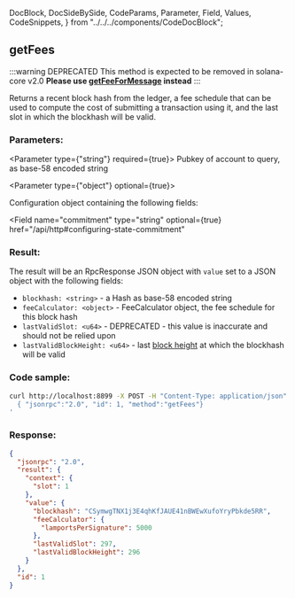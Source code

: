   DocBlock,
  DocSideBySide,
  CodeParams,
  Parameter,
  Field,
  Values,
  CodeSnippets,
} from "../../../components/CodeDocBlock";

<DocBlock>

## getFees

:::warning DEPRECATED
This method is expected to be removed in solana-core v2.0
**Please use [getFeeForMessage](#getfeeformessage) instead**
:::

Returns a recent block hash from the ledger, a fee schedule that can be used to
compute the cost of submitting a transaction using it, and the last slot in
which the blockhash will be valid.

<DocSideBySide>

<CodeParams>

### Parameters:

<Parameter type={"string"} required={true}>
  Pubkey of account to query, as base-58 encoded string
</Parameter>

<Parameter type={"object"} optional={true}>

Configuration object containing the following fields:

<Field
  name="commitment"
  type="string"
  optional={true}
  href="/api/http#configuring-state-commitment"
></Field>

</Parameter>

### Result:

The result will be an RpcResponse JSON object with `value` set to a JSON object with the following fields:

- `blockhash: <string>` - a Hash as base-58 encoded string
- `feeCalculator: <object>` - FeeCalculator object, the fee schedule for this block hash
- `lastValidSlot: <u64>` - DEPRECATED - this value is inaccurate and should not be relied upon
- `lastValidBlockHeight: <u64>` - last [block height](https://solana.com/docs/terminology#block-height) at which the blockhash will be valid

</CodeParams>

<CodeSnippets>

### Code sample:

```bash
curl http://localhost:8899 -X POST -H "Content-Type: application/json" -d '
  { "jsonrpc":"2.0", "id": 1, "method":"getFees"}
'
```

### Response:

```json
{
  "jsonrpc": "2.0",
  "result": {
    "context": {
      "slot": 1
    },
    "value": {
      "blockhash": "CSymwgTNX1j3E4qhKfJAUE41nBWEwXufoYryPbkde5RR",
      "feeCalculator": {
        "lamportsPerSignature": 5000
      },
      "lastValidSlot": 297,
      "lastValidBlockHeight": 296
    }
  },
  "id": 1
}
```

</CodeSnippets>
</DocSideBySide>
</DocBlock>
